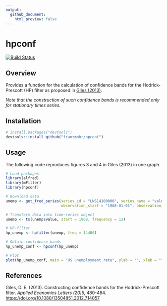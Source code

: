 ```yaml
---
output:
  github_document:
    html_preview: false
---
```


# hpconf

[![Build Status](https://travis-ci.org/franzmohr/hpconf.svg?branch=master)](https://travis-ci.org/franzmohr/hpconf)

## Overview

Provides a function for the calculation of confidence bands for the Hodrick-Prescott (HP) filter as proposed in [Giles (2013)](https://doi.org/10.1080/13504851.2012.714057).

*Note that the construction of such confidence bands is recommended only for stationary times series.*

## Installation

```r
# install.packages("devtools")
devtools::install_github("franzmohr/hpconf")
```

## Usage

The following code reproduces figures 3 and 4 in Giles (2013) in one graph.

```r
# Load packages
library(alfred)
library(mFilter)
library(hpconf)

# Download data
unemp <- get_fred_series(series_id = "LNS14100000", series_name = "value",
                         observation_start = "1968-01-01", observation_end = "2012-03-01")

# Transform data into time-series object
unemp <- ts(unemp$value, start = 1968, frequency = 12)

# HP-filter
hp_unemp <- hpfilter(unemp, freq = 14400)

# Obtain confidence bands
hp_unemp_conf <- hpconf(hp_unemp)

# Plot
plot(hp_unemp_conf, main = "US unemployment rate", ylab = "", xlab = "", ylim = c(0, 12))
```

## References

Giles, D. E. (2013). Constructing confidence bands for the Hodrick-Prescott filter. <em>Applied Economics Letters (20)</em>5, 480-484. <https://doi.org/10.1080/13504851.2012.714057>